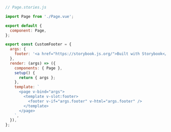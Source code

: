 ```js
// Page.stories.js

import Page from './Page.vue';

export default {
  component: Page,
};

export const CustomFooter = {
  args: {
    footer: '<a href="https://storybook.js.org/">Built with Storybook</a>',
  },
  render: (args) => ({
    components: { Page },
    setup() {
      return { args };
    },
    template: `
      <page v-bind="args">
        <template v-slot:footer>
          <footer v-if="args.footer" v-html="args.footer" />
        </template>
      </page>    
    `,
  }),
};
```
